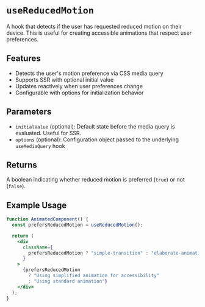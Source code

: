 
<Meta of={useReducedMotionStory} />

# `useReducedMotion`

A hook that detects if the user has requested reduced motion on their device. This is useful for creating accessible animations that respect user preferences.

## Features

- Detects the user's motion preference via CSS media query
- Supports SSR with optional initial value
- Updates reactively when user preferences change
- Configurable with options for initialization behavior

## Parameters

- `initialValue` (optional): Default state before the media query is evaluated. Useful for SSR.
- `options` (optional): Configuration object passed to the underlying `useMediaQuery` hook

## Returns

A boolean indicating whether reduced motion is preferred (`true`) or not (`false`).

## Example Usage

```jsx
function AnimatedComponent() {
  const prefersReducedMotion = useReducedMotion();

  return (
    <div
      className={
        prefersReducedMotion ? "simple-transition" : "elaborate-animation"
      }
    >
      {prefersReducedMotion
        ? "Using simplified animation for accessibility"
        : "Using standard animation"}
    </div>
  );
}
```

<Canvas of={useReducedMotionStory.Primary} />

